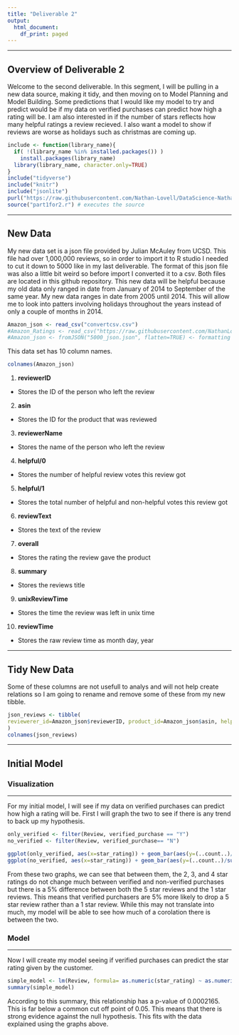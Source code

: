 ```yaml
---
title: "Deliverable 2"
output:
  html_document:
    df_print: paged
---
```


***

## Overview of Deliverable 2
Welcome to the second deliverable. In this segment, I will be pulling in a new data source, making it tidy, and then moving on to Model Planning and Model Building. Some predictions that I would like my model to try and predict would be if my data on verified purchases can predict how high a rating will be. I am also interested in if the number of stars reflects how many helpful ratings a review recieved. I also want a model to show if reviews are worse as holidays such as christmas are coming up.

```r
include <- function(library_name){
  if( !(library_name %in% installed.packages()) )
    install.packages(library_name) 
  library(library_name, character.only=TRUE)
}
include("tidyverse")
include("knitr")
include("jsonlite")
purl("https://raw.githubusercontent.com/Nathan-Lovell/DataScience-Nathan-Lovell/master/deliverable1.Rmd", output = "part1for2.r") # produces r source from rmd
source("part1for2.r") # executes the source
```
***
## New Data

My new data set is a json file provided by Julian McAuley from UCSD. This file had over 1,000,000 reviews, so in order to import it to R studio I needed to cut it down to 5000 like in my last deliverable. The format of this json file was also a little bit weird so before import I converted it to a csv. Both files are located in this github repository. This new data will be helpful because my old data only ranged in date from January of 2014 to September of the same year. My new data ranges in date from 2005 until 2014. This will allow me to look into patters involving holidays throughout the years instead of only a couple of months in 2014.

```r
Amazon_json <- read_csv("convertcsv.csv")
#Amazon_Ratings <- read_csv("https://raw.githubusercontent.com/NathanLovell/DataScience-Nathan-Lovell/master/5000_Rows.csv")
#Amazon_json <- fromJSON("5000_json.json", flatten=TRUE) <- formatting error and cannot run. Must convert to csv
```

This data set has 10 column names.
```r
colnames(Amazon_json)
```

1. **reviewerID**
  + Stores the ID of the person who left the review
2. **asin**
  + Stores the ID for the product that was reviewed
3. **reviewerName**
  + Stores the name of the person who left the review
4. **helpful/0**
  + Stores the number of helpful review votes this review got
5. **helpful/1**
  + Stores the total number of helpful and non-helpful votes this review got
6. **reviewText**
  + Stores the text of the review
7. **overall**
  + Stores the rating the review gave the product
8. **summary**
  + Stores the reviews title
9. **unixReviewTime**
  + Stores the time the review was left in unix time
10. **reviewTime**
  + Stores the raw review time as month day, year
  
***
## Tidy New Data
Some of these columns are not usefull to analys and will not help create relations so I am going to rename and remove some of these from my new tibble.
```r
json_reviews <- tibble(
reviewerer_id=Amazon_json$reviewerID, product_id=Amazon_json$asin, helpful_vote=Amazon_json$`helpful/0`, total_vote=Amazon_json$`helpful/1`, review_title=Amazon_json$summary, review_text=Amazon_json$reviewText, review_time=Amazon_json$unixReviewTime
)
colnames(json_reviews)
```

***
## Initial Model

### Visualization
***
For my initial model, I will see if my data on verified purchases can predict how high a rating will be. First I will graph the two to see if there is any trend to back up my hypothesis.
```r
only_verified <- filter(Review, verified_purchase == "Y")
no_verified <- filter(Review, verified_purchase== "N")
```
```r
ggplot(only_verified, aes(x=star_rating)) + geom_bar(aes(y=(..count..)/sum(..count..))) + coord_cartesian(ylim=c(0, .60)) + labs(title="Verified Purchase Reviews", x="Number of Stars", y="% of Reviews")
ggplot(no_verified, aes(x=star_rating)) + geom_bar(aes(y=(..count..)/sum(..count..))) + coord_cartesian(ylim=c(0, .60)) + labs(title="Non-Verified Purchase Reviews", x="Number of Stars", y="% of Reviews")
```

From these two graphs, we can see that between them, the 2, 3, and 4 star ratings do not change much between verified and non-verified purchases but there is a 5% difference between both the 5 star reviews and the 1 star reviews. This means that verified purchasers are 5% more likely to drop a 5 star review rather than a 1 star review. While this may not translate into much, my model will be able to see how much of a corolation there is between the two.

### Model
***
Now I will create my model seeing if verified purchases can predict the star rating given by the customer.
```r
simple_model <- lm(Review, formula= as.numeric(star_rating) ~ as.numeric(verified_purchase))
summary(simple_model)
```

According to this summary, this relationship has a p-value of 0.0002165. This is far below a common cut off point of 0.05. This means that there is strong evidence against the null hypothesis. This fits with the data explained using the graphs above.


